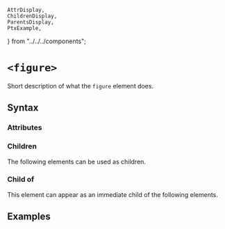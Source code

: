     AttrDisplay,
    ChildrenDisplay,
    ParentsDisplay,
    PtxExample,
} from "../../../components";

# `<figure>`

Short description of what the `figure` element does.

## Syntax

### Attributes

<AttrDisplay name="figure" />

### Children

The following elements can be used as children.

<ChildrenDisplay name="figure" />

### Child of

This element can appear as an immediate child of the following elements.

<ParentsDisplay name="figure" />

## Examples

    